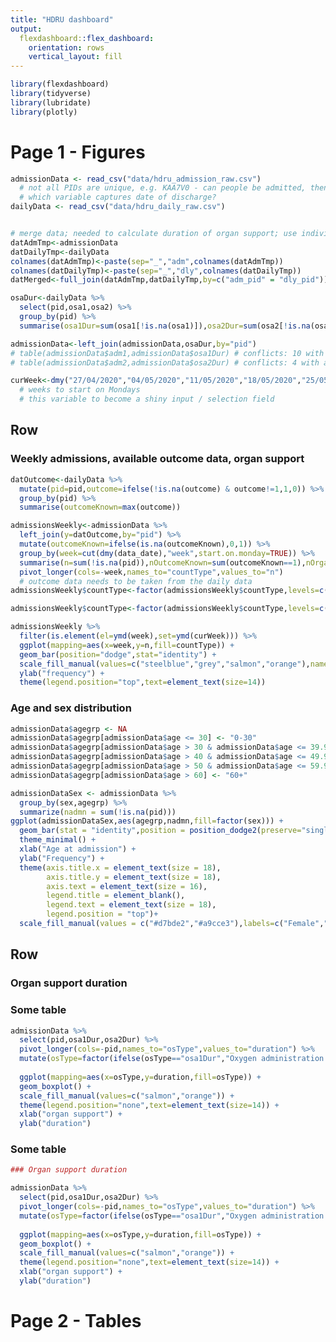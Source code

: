```yaml
---
title: "HDRU dashboard"
output: 
  flexdashboard::flex_dashboard:
    orientation: rows
    vertical_layout: fill
---
```


```r
library(flexdashboard)
library(tidyverse)
library(lubridate)
library(plotly)
```
Page 1 - Figures {data-icon="fa-list"}
=======================================================
```r
admissionData <- read_csv("data/hdru_admission_raw.csv")
  # not all PIDs are unique, e.g. KAA7V0 - can people be admitted, then discharged, then re-admitted from HDRU?
  # which variable captures date of discharge?
dailyData <- read_csv("data/hdru_daily_raw.csv")


# merge data; needed to calculate duration of organ support; use individual files for tables figures that only focus on admission or daily data
datAdmTmp<-admissionData 
datDailyTmp<-dailyData
colnames(datAdmTmp)<-paste(sep="_","adm",colnames(datAdmTmp)) 
colnames(datDailyTmp)<-paste(sep="_","dly",colnames(datDailyTmp))
datMerged<-full_join(datAdmTmp,datDailyTmp,by=c("adm_pid" = "dly_pid"))

osaDur<-dailyData %>%
  select(pid,osa1,osa2) %>%
  group_by(pid) %>%
  summarise(osa1Dur=sum(osa1[!is.na(osa1)]),osa2Dur=sum(osa2[!is.na(osa1)])) # counts days where organ support was recorded

admissionData<-left_join(admissionData,osaDur,by="pid")
# table(admissionData$adm1,admissionData$osa1Dur) # conflicts: 10 with adm1==1, but osa1Dur==0, 1 with adm1==0 but osa1Dur>0
# table(admissionData$adm2,admissionData$osa2Dur) # conflicts: 4 with adm2==1, but osa2Dur==0, 1 with adm2==0 but osa2Dur>0
```

```r
curWeek<-dmy("27/04/2020","04/05/2020","11/05/2020","18/05/2020","25/05/2020")
  # weeks to start on Mondays
  # this variable to become a shiny input / selection field
```

Row {data-width=350}
-----------------------------------------------------------------------

### Weekly admissions, available outcome data, organ support

```r
datOutcome<-dailyData %>%
  mutate(pid=pid,outcome=ifelse(!is.na(outcome) & outcome!=1,1,0)) %>%
  group_by(pid) %>%
  summarise(outcomeKnown=max(outcome))

admissionsWeekly<-admissionData %>%
  left_join(y=datOutcome,by="pid") %>%
  mutate(outcomeKnown=ifelse(is.na(outcomeKnown),0,1)) %>%
  group_by(week=cut(dmy(data_date),"week",start.on.monday=TRUE)) %>%
  summarise(n=sum(!is.na(pid)),nOutcomeKnown=sum(outcomeKnown==1),nOrganSupportOxygen=sum(adm1==1),nOrganSupportFluidBalance=sum(adm2=1)) %>%
  pivot_longer(cols=-week,names_to="countType",values_to="n")
  # outcome data needs to be taken from the daily data
admissionsWeekly$countType<-factor(admissionsWeekly$countType,levels=c("n","nOutcomeKnown","nOrganSupportOxygen","nOrganSupportFluidBalance"))

admissionsWeekly$countType<-factor(admissionsWeekly$countType,levels=c("n","nOutcomeKnown","nOrganSupportOxygen","nOrganSupportFluidBalance"))

admissionsWeekly %>%
  filter(is.element(el=ymd(week),set=ymd(curWeek))) %>%
  ggplot(mapping=aes(x=week,y=n,fill=countType)) +
  geom_bar(position="dodge",stat="identity") +
  scale_fill_manual(values=c("steelblue","grey","salmon","orange"),name="",labels=c("admitted","outcome recorded","required oxygen support","required fluid balance")) +
  ylab("frequency") +
  theme(legend.position="top",text=element_text(size=14))
```

### Age and sex distribution

```r
admissionData$agegrp <- NA
admissionData$agegrp[admissionData$age <= 30] <- "0-30"
admissionData$agegrp[admissionData$age > 30 & admissionData$age <= 39.9] <- "30-39"
admissionData$agegrp[admissionData$age > 40 & admissionData$age <= 49.9] <- "40-49"
admissionData$agegrp[admissionData$age > 50 & admissionData$age <= 59.9] <- "50-59"
admissionData$agegrp[admissionData$age > 60] <- "60+"

admissionDataSex <- admissionData %>%
  group_by(sex,agegrp) %>%
  summarize(nadmn = sum(!is.na(pid)))
ggplot(admissionDataSex,aes(agegrp,nadmn,fill=factor(sex))) +
  geom_bar(stat = "identity",position = position_dodge2(preserve="single"))+ 
  theme_minimal() +
  xlab("Age at admission") +
  ylab("Frequency") +
  theme(axis.title.x = element_text(size = 18),
        axis.title.y = element_text(size = 18),
        axis.text = element_text(size = 16),
        legend.title = element_blank(),
        legend.text = element_text(size = 18),
        legend.position = "top")+
  scale_fill_manual(values = c("#d7bde2","#a9cce3"),labels=c("Female","Male"))

```

Row {data-width=350}
-----------------------------------------------------------------------

### Organ support duration

### Some table

```r
admissionData %>%
  select(pid,osa1Dur,osa2Dur) %>%
  pivot_longer(cols=-pid,names_to="osType",values_to="duration") %>%
  mutate(osType=factor(ifelse(osType=="osa1Dur","Oxygen administration.","Careful fluid balance."),levels=c("Oxygen administration.","Careful fluid balance."))) %>%
  
  ggplot(mapping=aes(x=osType,y=duration,fill=osType)) +
  geom_boxplot() +
  scale_fill_manual(values=c("salmon","orange")) +
  theme(legend.position="none",text=element_text(size=14)) +
  xlab("organ support") +
  ylab("duration")
```

### Some table

```r
### Organ support duration

admissionData %>%
  select(pid,osa1Dur,osa2Dur) %>%
  pivot_longer(cols=-pid,names_to="osType",values_to="duration") %>%
  mutate(osType=factor(ifelse(osType=="osa1Dur","Oxygen administration.","Careful fluid balance."),levels=c("Oxygen administration.","Careful fluid balance."))) %>%
  
  ggplot(mapping=aes(x=osType,y=duration,fill=osType)) +
  geom_boxplot() +
  scale_fill_manual(values=c("salmon","orange")) +
  theme(legend.position="none",text=element_text(size=14)) +
  xlab("organ support") +
  ylab("duration")

```

Page 2 - Tables {data-icon="fa-list"}
======================================================================
